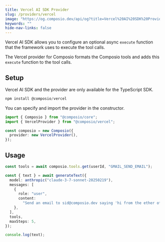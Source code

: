 ```yaml
---
title: Vercel AI SDK Provider
slug: /providers/vercel
image: "https://og.composio.dev/api/og?title=Vercel%20AI%20SDK%20Provider"   # image for socials
keywords: ""
hide-nav-links: false
---
```


Vercel AI SDK allows you to configure an optional async `execute` function that the framework uses to execute the tool calls.

The Vercel provider for Composio formats the Composio tools and adds this `execute` function to the tool calls.

## Setup
Vercel AI SDK and the provider are only available for the TypeScript SDK.

```typescript TypeScript maxLines=60 wordWrap
npm install @composio/vercel
```

You can specify and import the provider in the constructor.

```typescript TypeScript maxLines=60 wordWrap
import { Composio } from "@composio/core";
import { VercelProvider } from "@composio/vercel";

const composio = new Composio({
  provider: new VercelProvider(),
});
```

## Usage

```typescript TypeScript maxLines=60 wordWrap
const tools = await composio.tools.get(userId, "GMAIL_SEND_EMAIL");

const { text } = await generateText({
  model: anthropic("claude-3-7-sonnet-20250219"),
  messages: [
    {
      role: "user",
      content:
        "Send an email to sid@composio.dev saying 'hi from the ether of composio'",
    },
  ],
  tools,
  maxSteps: 5,
});

console.log(text);
```